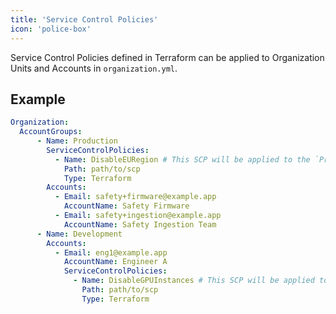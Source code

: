 ```yaml
---
title: 'Service Control Policies'
icon: 'police-box'
---
```


Service Control Policies defined in Terraform can be applied to Organization Units and Accounts in `organization.yml`.

## Example
```yml
Organization:
  AccountGroups:
      - Name: Production
        ServiceControlPolicies:
          - Name: DisableEURegion # This SCP will be applied to the `Production` Organization Unit.
            Path: path/to/scp
            Type: Terraform
        Accounts:
          - Email: safety+firmware@example.app
            AccountName: Safety Firmware
          - Email: safety+ingestion@example.app
            AccountName: Safety Ingestion Team
      - Name: Development
        Accounts:
          - Email: eng1@example.app
            AccountName: Engineer A
            ServiceControlPolicies:
              - Name: DisableGPUInstances # This SCP will be applied to `Engineer A` account only.
                Path: path/to/scp
                Type: Terraform
```
